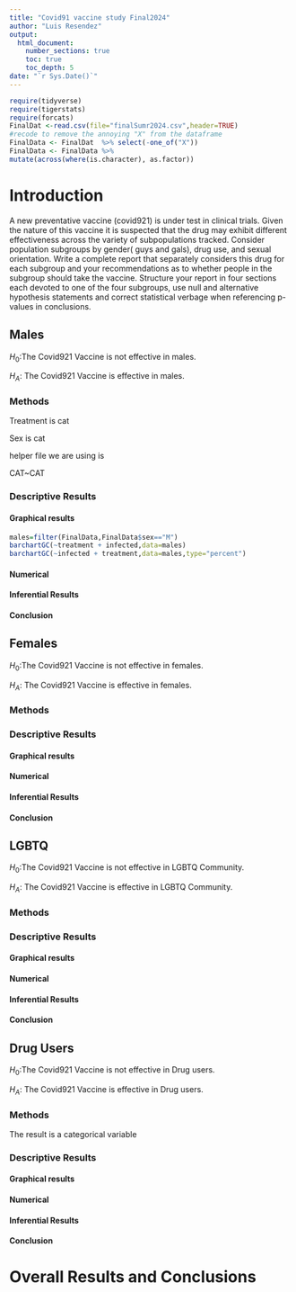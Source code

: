 ```yaml
---
title: "Covid91 vaccine study Final2024"
author: "Luis Resendez"
output: 
  html_document:
    number_sections: true
    toc: true
    toc_depth: 5
date: "`r Sys.Date()`" 
---
```


```r
require(tidyverse)
require(tigerstats)
require(forcats)
FinalDat <-read.csv(file="finalSumr2024.csv",header=TRUE)
#recode to remove the annoying "X" from the dataframe
FinalData <- FinalDat  %>% select(-one_of("X"))
FinalData <- FinalData %>%
mutate(across(where(is.character), as.factor))
```

# Introduction

A new  preventative vaccine (covid921) is under test in clinical trials. Given the nature of this vaccine it is suspected that the drug may exhibit different effectiveness across the variety of subpopulations tracked. Consider population subgroups by gender( guys and gals), drug use, and sexual orientation. Write a complete report that separately considers this drug for each subgroup and your recommendations as to whether people in the subgroup should take the vaccine. Structure your report in four sections each devoted to one of the four subgroups, use null and alternative hypothesis statements and correct statistical verbage when referencing p-values in conclusions.


## Males

$H_0$:The Covid921 Vaccine is not effective in males.


$H_A$: The Covid921 Vaccine is effective in males.




### Methods 

Treatment is cat 

Sex is cat 

helper file we are using is 

CAT~CAT 


### Descriptive Results




#### Graphical results

```r
males=filter(FinalData,FinalData$sex=="M")
barchartGC(~treatment + infected,data=males)
barchartGC(~infected + treatment,data=males,type="percent")

```


#### Numerical


#### Inferential Results

#### Conclusion





## Females

$H_0$:The Covid921 Vaccine is not effective in females.


$H_A$: The Covid921 Vaccine is effective in females.


### Methods

### Descriptive Results

#### Graphical results

#### Numerical

#### Inferential Results

#### Conclusion



## LGBTQ

$H_0$:The Covid921 Vaccine is not effective in LGBTQ Community.


$H_A$: The Covid921 Vaccine is effective in LGBTQ Community.


### Methods

### Descriptive Results

#### Graphical results

#### Numerical

#### Inferential Results

#### Conclusion





## Drug Users 

$H_0$:The Covid921 Vaccine is not effective in Drug users.


$H_A$: The Covid921 Vaccine is effective in Drug users.


### Methods
The result is a categorical variable  

### Descriptive Results

#### Graphical results

#### Numerical

#### Inferential Results

#### Conclusion



# Overall Results and Conclusions
